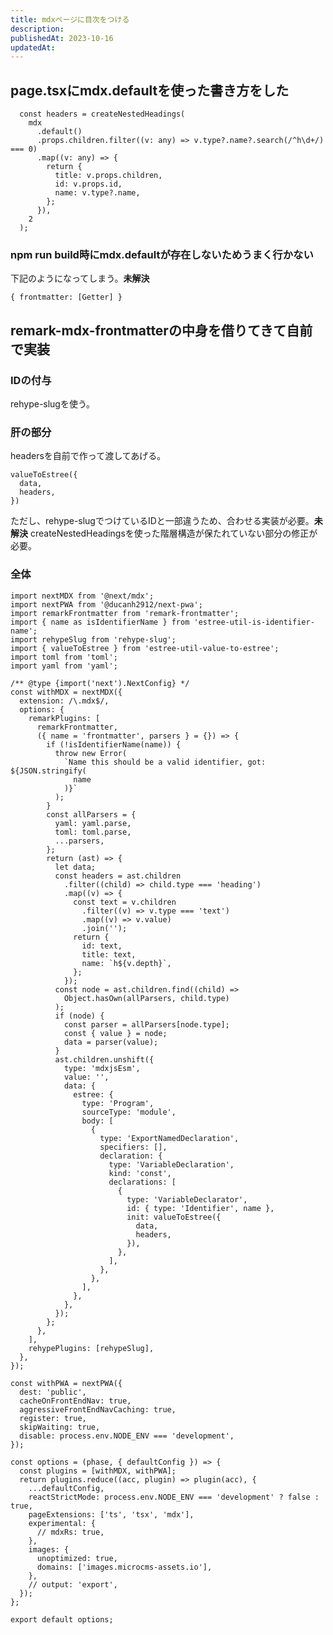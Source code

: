 ```yaml
---
title: mdxページに目次をつける
description:
publishedAt: 2023-10-16
updatedAt:
---
```


## page.tsxにmdx.defaultを使った書き方をした
```
  const headers = createNestedHeadings(
    mdx
      .default()
      .props.children.filter((v: any) => v.type?.name?.search(/^h\d+/) === 0)
      .map((v: any) => {
        return {
          title: v.props.children,
          id: v.props.id,
          name: v.type?.name,
        };
      }),
    2
  );
```

### npm run build時にmdx.defaultが存在しないためうまく行かない
下記のようになってしまう。**未解決**
```
{ frontmatter: [Getter] }
```


## remark-mdx-frontmatterの中身を借りてきて自前で実装

### IDの付与
rehype-slugを使う。

### 肝の部分
headersを自前で作って渡してあげる。
```
valueToEstree({
  data,
  headers,
})
```
ただし、rehype-slugでつけているIDと一部違うため、合わせる実装が必要。**未解決**
createNestedHeadingsを使った階層構造が保たれていない部分の修正が必要。

### 全体
```
import nextMDX from '@next/mdx';
import nextPWA from '@ducanh2912/next-pwa';
import remarkFrontmatter from 'remark-frontmatter';
import { name as isIdentifierName } from 'estree-util-is-identifier-name';
import rehypeSlug from 'rehype-slug';
import { valueToEstree } from 'estree-util-value-to-estree';
import toml from 'toml';
import yaml from 'yaml';

/** @type {import('next').NextConfig} */
const withMDX = nextMDX({
  extension: /\.mdx$/,
  options: {
    remarkPlugins: [
      remarkFrontmatter,
      ({ name = 'frontmatter', parsers } = {}) => {
        if (!isIdentifierName(name)) {
          throw new Error(
            `Name this should be a valid identifier, got: ${JSON.stringify(
              name
            )}`
          );
        }
        const allParsers = {
          yaml: yaml.parse,
          toml: toml.parse,
          ...parsers,
        };
        return (ast) => {
          let data;
          const headers = ast.children
            .filter((child) => child.type === 'heading')
            .map((v) => {
              const text = v.children
                .filter((v) => v.type === 'text')
                .map((v) => v.value)
                .join('');
              return {
                id: text,
                title: text,
                name: `h${v.depth}`,
              };
            });
          const node = ast.children.find((child) =>
            Object.hasOwn(allParsers, child.type)
          );
          if (node) {
            const parser = allParsers[node.type];
            const { value } = node;
            data = parser(value);
          }
          ast.children.unshift({
            type: 'mdxjsEsm',
            value: '',
            data: {
              estree: {
                type: 'Program',
                sourceType: 'module',
                body: [
                  {
                    type: 'ExportNamedDeclaration',
                    specifiers: [],
                    declaration: {
                      type: 'VariableDeclaration',
                      kind: 'const',
                      declarations: [
                        {
                          type: 'VariableDeclarator',
                          id: { type: 'Identifier', name },
                          init: valueToEstree({
                            data,
                            headers,
                          }),
                        },
                      ],
                    },
                  },
                ],
              },
            },
          });
        };
      },
    ],
    rehypePlugins: [rehypeSlug],
  },
});

const withPWA = nextPWA({
  dest: 'public',
  cacheOnFrontEndNav: true,
  aggressiveFrontEndNavCaching: true,
  register: true,
  skipWaiting: true,
  disable: process.env.NODE_ENV === 'development',
});

const options = (phase, { defaultConfig }) => {
  const plugins = [withMDX, withPWA];
  return plugins.reduce((acc, plugin) => plugin(acc), {
    ...defaultConfig,
    reactStrictMode: process.env.NODE_ENV === 'development' ? false : true,
    pageExtensions: ['ts', 'tsx', 'mdx'],
    experimental: {
      // mdxRs: true,
    },
    images: {
      unoptimized: true,
      domains: ['images.microcms-assets.io'],
    },
    // output: 'export',
  });
};

export default options;

```
